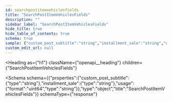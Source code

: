```yaml
---
id: searchpostitemvehiclesfields
title: "SearchPostItemVehiclesFields"
description: ""
sidebar_label: "SearchPostItemVehiclesFields"
hide_title: true
hide_table_of_contents: true
schema: true
sample: {"custom_post_subtitle":"string","installment_sale":"string","usage":"string"}
custom_edit_url: null
---
```



<Heading
  as={"h1"}
  className={"openapi__heading"}
  children={"SearchPostItemVehiclesFields"}
>
</Heading>





<Schema
  schema={{"properties":{"custom_post_subtitle":{"type":"string"},"installment_sale":{"type":"string"},"usage":{"format":"uint64","type":"string"}},"type":"object","title":"SearchPostItemVehiclesFields"}}
  schemaType={"response"}
>
  
</Schema>
            